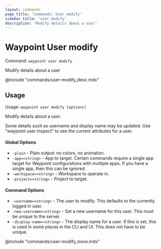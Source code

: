 ```yaml
---
layout: commands
page_title: 'Commands: User modify'
sidebar_title: 'user modify'
description: 'Modify details about a user'
---
```


# Waypoint User modify

Command: `waypoint user modify`

Modify details about a user

@include "commands/user-modify_desc.mdx"

## Usage

Usage: `waypoint user modify [options]`

Modify details about a user.

Some details such as username and display name may be updated.
Use "waypoint user inspect" to see the current attributes for a user.

#### Global Options

- `-plain` - Plain output: no colors, no animation.
- `-app=<string>` - App to target. Certain commands require a single app target for Waypoint configurations with multiple apps. If you have a single app, then this can be ignored.
- `-workspace=<string>` - Workspace to operate in.
- `-project=<string>` - Project to target.

#### Command Options

- `-username=<string>` - The user to modify. This defaults to the currently logged in user.
- `-new-username=<string>` - Set a new username for this user. This must be unique to the server.
- `-display-name=<string>` - The display name for a user. If this is set, this is used in some places in the CLI and UI. This does not have to be unique.

@include "commands/user-modify_more.mdx"
